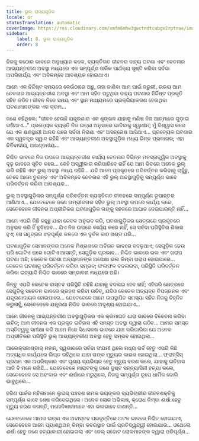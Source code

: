 ```yaml
---
title: ଭୁଲ ରାଜ୍ୟଗୁଡିକ
locale: or
statusTranslation: automatic
coverImage: https://res.cloudinary.com/xmfm6mhw3gwctndtcubgx2rptnae/image/upload/v1740468922/small_cover_tratado_de_psicologia_revolucionaria_a4c0dca4e0.webp
sidebar:
    label: 8. ଭୁଲ ରାଜ୍ୟଗୁଡିକ
    order: 8
---
```

ନିଜକୁ କଠୋର ଭାବରେ ଅନୁଧ୍ୟାନ କଲେ, ବ୍ୟକ୍ତିଗତ ଜୀବନର ବାହ୍ୟ ଘଟଣା ଏବଂ ଚେତନାର ଆଭ୍ୟନ୍ତରୀଣ ଅବସ୍ଥା ମଧ୍ୟରେ ଏକ ସମ୍ପୂର୍ଣ୍ଣ ତାର୍କିକ ପାର୍ଥକ୍ୟ ସୃଷ୍ଟି କରିବା ସର୍ବଦା ଅପରିହାର୍ଯ୍ୟ ଏବଂ ଅବିଳମ୍ବେ ଆବଶ୍ୟକ ହୋଇଥାଏ।

ଆମେ ଏକ ନିର୍ଦ୍ଦିଷ୍ଟ ସମୟରେ କେଉଁଠାରେ ଅଛୁ, ତାହା ଜାଣିବା ଆମ ପାଇଁ ଜରୁରୀ, ଉଭୟ ଆମ ଚେତନାର ଆଭ୍ୟନ୍ତରୀଣ ଅବସ୍ଥା ଏବଂ ଆମ ସହିତ ଘଟୁଥିବା ବାହ୍ୟ ଘଟଣାର ନିର୍ଦ୍ଦିଷ୍ଟ ପ୍ରକୃତି ସହିତ ଜଡିତ। ଜୀବନ ନିଜେ ସମୟ ଏବଂ ସ୍ଥାନ ମାଧ୍ୟମରେ ପ୍ରକ୍ରିୟାକରଣ ହେଉଥିବା ଘଟଣାମାନଙ୍କର ଏକ କ୍ରମ...

ଜଣେ କହିଥିଲେ: "ଜୀବନ ହେଉଛି ଯନ୍ତ୍ରଣାର ଏକ ଶୃଙ୍ଖଳ ଯାହାକୁ ମଣିଷ ନିଜ ଆତ୍ମାରେ ଗୁଡ଼ାଇ ରଖିଥାଏ..." ପ୍ରତ୍ୟେକ ବ୍ୟକ୍ତି ନିଜ ଇଚ୍ଛା ଅନୁସାରେ ଭାବିବାକୁ ସ୍ୱାଧୀନ; ମୁଁ ବିଶ୍ୱାସ କରେ ଯେ ଏକ କ୍ଷଣସ୍ଥାୟୀ ଆନନ୍ଦ ପରେ ସର୍ବଦା ନିରାଶା ଏବଂ ଅସନ୍ତୋଷ ଆସିଥାଏ... ପ୍ରତ୍ୟେକ ଘଟଣାର ଏକ ସ୍ୱତନ୍ତ୍ର ସ୍ୱାଦ ରହିଛି ଏବଂ ଆଭ୍ୟନ୍ତରୀଣ ଅବସ୍ଥାଗୁଡ଼ିକ ମଧ୍ୟ ଭିନ୍ନ ପ୍ରକାରର; ଏହା ନିର୍ବିବାଦୀୟ, ଅଖଣ୍ଡନୀୟ...

ନିଶ୍ଚିତ ଭାବରେ ନିଜ ଉପରେ ଆଭ୍ୟନ୍ତରୀଣ କାର୍ଯ୍ୟ ଚେତନାର ବିଭିନ୍ନ ମନସ୍ତାତ୍ତ୍ୱିକ ଅବସ୍ଥାକୁ ଦୃଢ଼ ଭାବରେ ସୂଚିତ କରେ... କେହି ଅସ୍ୱୀକାର କରିପାରିବେ ନାହିଁ ଯେ ଆମ ଭିତରେ ଅନେକ ଭୁଲ୍ ଭରି ରହିଛି ଏବଂ ଭୁଲ୍ ଅବସ୍ଥା ମଧ୍ୟ ରହିଛି... ଯଦି ଆମେ ପ୍ରକୃତରେ ପରିବର୍ତ୍ତନ କରିବାକୁ ଚାହୁଁଛୁ, ତେବେ ଆମେ ତୁରନ୍ତ ଏବଂ ଅବିଳମ୍ବେ ଚେତନାର ଏହି ଭୁଲ୍ ଅବସ୍ଥାଗୁଡ଼ିକୁ ସମ୍ପୂର୍ଣ୍ଣ ଭାବେ ପରିବର୍ତ୍ତନ କରିବା ଆବଶ୍ୟକ...

ଭୁଲ୍ ଅବସ୍ଥାଗୁଡ଼ିକର ସମ୍ପୂର୍ଣ୍ଣ ପରିବର୍ତ୍ତନ ବ୍ୟକ୍ତିଗତ ଜୀବନରେ ସମ୍ପୂର୍ଣ୍ଣ ରୂପାନ୍ତର ଆଣିଥାଏ... ଯେତେବେଳେ ଜଣେ ଗମ୍ଭୀରତାର ସହିତ ଭୁଲ୍ ଅବସ୍ଥା ଉପରେ କାର୍ଯ୍ୟ କରେ, ସେତେବେଳେ ଜୀବନର ଅପ୍ରୀତିକର ଘଟଣାଗୁଡ଼ିକ ତାଙ୍କୁ ସହଜରେ ଆଘାତ ଦେଇପାରନ୍ତି ନାହିଁ...

ଆମେ ଏପରି କିଛି କହୁଛୁ ଯାହା କେବଳ ଅନୁଭବ କରି, ଘଟଣାଗୁଡ଼ିକର କ୍ଷେତ୍ରରେ ପ୍ରକୃତରେ ଅନୁଭବ କରି ହିଁ ବୁଝିହେବ... ଯିଏ ନିଜ ଉପରେ କାର୍ଯ୍ୟ କରେ ନାହିଁ, ସେ ସର୍ବଦା ପରିସ୍ଥିତିର ଶିକାର ହୁଏ; ସେ ସମୁଦ୍ରର ଝଡ଼ପୂର୍ଣ୍ଣ ଜଳରେ ଏକ ଦୁର୍ବଳ କାଠ ଖଣ୍ଡ ପରି...

ଘଟଣାଗୁଡ଼ିକ ସେମାନଙ୍କର ଅନେକ ମିଶ୍ରଣରେ ଅବିରତ ଭାବରେ ବଦଳୁଥାଏ; ସେଗୁଡ଼ିକ ଢେଉ ପରି ଗୋଟିଏ ପରେ ଗୋଟିଏ ଆସନ୍ତି, ସେଗୁଡ଼ିକ ପ୍ରଭାବ... ନିଶ୍ଚିତ ଭାବରେ ଭଲ ଏବଂ ଖରାପ ଘଟଣା ଅଛି; କେତେକ ଘଟଣା ଅନ୍ୟମାନଙ୍କ ଅପେକ୍ଷା ଭଲ କିମ୍ବା ଖରାପ ହୋଇପାରେ... କେତେକ ଘଟଣାକୁ ପରିବର୍ତ୍ତନ କରିବା ସମ୍ଭବ; ଫଳାଫଳ ବଦଳାଇବା, ପରିସ୍ଥିତି ପରିବର୍ତ୍ତନ କରିବା ଇତ୍ୟାଦି ନିଶ୍ଚିତ ଭାବରେ ସମ୍ଭାବନା ମଧ୍ୟରେ ଅଛି।

କିନ୍ତୁ ଏପରି କେତେକ ବାସ୍ତବ ପରିସ୍ଥିତି ରହିଛି ଯାହାକୁ ବଦଳାଇ ହେବ ନାହିଁ; ଏହିପରି କ୍ଷେତ୍ରରେ ସେଗୁଡ଼ିକୁ ସଚେତନ ଭାବରେ ଗ୍ରହଣ କରିବା ଉଚିତ୍, ଯଦିଓ କେତେକ ଅତ୍ୟନ୍ତ ବିପଜ୍ଜନକ ଏବଂ ଯନ୍ତ୍ରଣାଦାୟକ ହୋଇପାରେ... ଯେତେବେଳେ ଆମେ ଉପସ୍ଥାପିତ ସମସ୍ୟା ସହିତ ନିଜକୁ ଚିହ୍ନିତ କରୁନାହୁଁ, ସେତେବେଳେ ଯନ୍ତ୍ରଣା ନିଶ୍ଚିତ ଭାବରେ ଅଦୃଶ୍ୟ ହୋଇଯାଏ...

ଆମେ ଜୀବନକୁ ଆଭ୍ୟନ୍ତରୀଣ ଅବସ୍ଥାଗୁଡ଼ିକର ଏକ କ୍ରମାଗତ ଧାରା ଭାବରେ ବିବେଚନା କରିବା ଉଚିତ୍; ଆମ ଜୀବନର ଏକ ପ୍ରକୃତ ଇତିହାସ ଏହି ସମସ୍ତ ଅବସ୍ଥା ଦ୍ୱାରା ଗଠିତ... ଆମର ସମସ୍ତ ଅସ୍ତିତ୍ୱକୁ ସମୀକ୍ଷା କରି ଆମେ ନିଜେ ସିଧାସଳଖ ଭାବରେ ଯାଞ୍ଚ କରିପାରିବା ଯେ ଅନେକ ଅପ୍ରୀତିକର ପରିସ୍ଥିତି ଭୁଲ୍ ଆଭ୍ୟନ୍ତରୀଣ ଅବସ୍ଥା ହେତୁ ସମ୍ଭବ ହୋଇଥିଲା...

ଆଲେକ୍ସଜାଣ୍ଡାର୍ ମହାନ୍, ସ୍ୱଭାବରେ ସର୍ବଦା ସଂଯମୀ ଥିଲେ ମଧ୍ୟ ଗର୍ବ ହେତୁ ଏପରି କିଛି ଅତ୍ୟଧିକ କାର୍ଯ୍ୟରେ ଲିପ୍ତ ରହିଥିଲେ ଯାହା ତାଙ୍କ ମୃତ୍ୟୁର କାରଣ ହୋଇଥିଲା... ଫ୍ରାନ୍ସିସ୍ ପ୍ରଥମ ଏକ ଅପରିଷ୍କାର ଏବଂ ଘୃଣ୍ୟ ବ୍ୟଭିଚାର ହେତୁ ମୃତ୍ୟୁ ବରଣ କଲେ, ଯାହାକୁ ଇତିହାସ ଆଜି ବି ମନେ ରଖିଛି... ଯେତେବେଳେ ମାରାଟଙ୍କୁ ଜଣେ ଦୁଷ୍ଟ ସନ୍ନ୍ୟାସିନୀ ହତ୍ୟା କଲେ, ସେତେବେଳେ ସେ ଅହଂକାର ଏବଂ ଈର୍ଷାରେ ମରୁଥିଲେ, ନିଜକୁ ସମ୍ପୂର୍ଣ୍ଣ ରୂପେ ଧାର୍ମିକ ବୋଲି ଭାବୁଥିଲେ...

ହରିଣ ପାର୍କର ମହିଳାମାନେ ଲୁଇସ୍ ପଞ୍ଚଦଶ ନାମକ ଭୟଙ୍କର ବ୍ୟଭିଚାରୀର ଜୀବନଶକ୍ତିକୁ ସମ୍ପୂର୍ଣ୍ଣ ଭାବେ ଶେଷ କରିଦେଇଥିଲେ। ଅନେକ ଲୋକ ଅଭିଳାଷ, କ୍ରୋଧ କିମ୍ବା ଈର୍ଷା ହେତୁ ମୃତ୍ୟୁ ବରଣ କରନ୍ତି, ମନୋବିଜ୍ଞାନୀମାନେ ଏହା ଭଲଭାବେ ଜାଣନ୍ତି...

ଯେତେବେଳେ ଆମର ଇଚ୍ଛା ଏକ ଅବାସ୍ତବ ପ୍ରବୃତ୍ତିରେ ଅଟଳ ଭାବରେ ନିଶ୍ଚିତ ହୋଇଯାଏ, ସେତେବେଳେ ଆମେ ପ୍ୟାଣ୍ଥିଅନ୍ କିମ୍ବା କବରସ୍ଥାନ ପାଇଁ ପ୍ରତିଦ୍ୱନ୍ଦ୍ୱୀ ହୋଇଯାଉ... ଓଥେଲୋ ଈର୍ଷା ହେତୁ ଜଣେ ହତ୍ୟାକାରୀ ହୋଇଗଲା ଏବଂ ଜେଲ୍ ସଚ୍ଚୋଟ ଲୋକମାନଙ୍କ ଦ୍ୱାରା ପରିପୂର୍ଣ୍ଣ...

